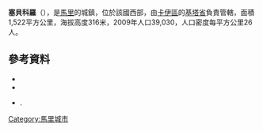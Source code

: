 '''塞貝科羅'''（{{lang-fr|Sébékoro}}），是[[馬里|馬里]]的城鎮，位於該國西部，由[[卡伊區|卡伊區]]的[[基塔省|基塔省]]負責管轄，面積1,522平方公里，海拔高度316米，2009年人口39,030，人口密度每平方公里26人。

==參考資料==
*{{citation
 |url         = http://instat.gov.ml/documentation/kayes.pdf
 |publisher   = République de Mali: Institut National de la Statistique
 |title       = Resultats Provisoires RGPH 2009 (Région de Kayes)
 |language    = fr
 |deadurl     = yes
 |archiveurl  = https://www.webcitation.org/6AnXrhnbD?url=http://instat.gov.ml/documentation/kayes.pdf
 |archivedate = 2012-09-19
}}
*{{citation |title=Communes de la Région de Kayes |publisher=Ministère de l’administration territoriale et des collectivités locales, République du Mali |url=http://www.matcl.gov.ml/pdf/ComRegKayes.pdf |language=fr |deadurl=yes |archiveurl=https://www.webcitation.org/6AnYG9eqc?url=http://www.matcl.gov.ml/pdf/ComRegKayes.pdf |archivedate=2012-09-19 }}
*{{citation | title=Plan de Sécurité Alimentaire Commune Rurale de Sebekoro 2007-2011 | publisher=Commissariat à la Sécurité Alimentaire, République du Mali, USAID-Mali | year=2006 | url=http://www.aec.msu.edu/fs2/mali_fd_strtgy/plans/kayes/kita/psa_sebekoro.pdf | language=fr | deadurl=yes | archiveurl=https://web.archive.org/web/20120908121543/http://www.aec.msu.edu/fs2/mali_fd_strtgy/plans/kayes/kita/psa_sebekoro.pdf | archivedate=2012年9月8日 | df= }}.

{{Coord|12|57|45|N|8|59|15|W|display=title}}

{{卡伊區}}

[[Category:馬里城市|Category:馬里城市]]


{{Mali-geo-stub}}